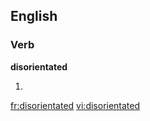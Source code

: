 
==English==

===Verb===
'''disorientated'''

# {{past of|[[disorientate]]}}

[[fr:disorientated]]
[[vi:disorientated]]